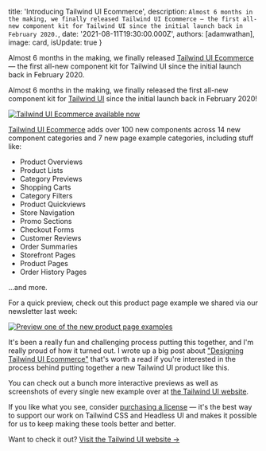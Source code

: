 
  title: 'Introducing Tailwind UI Ecommerce',
  description: `Almost 6 months in the making, we finally released Tailwind UI Ecommerce — the first all-new component kit for Tailwind UI since the initial launch back in February 2020.`,
  date: '2021-08-11T19:30:00.000Z',
  authors: [adamwathan],
  image: card,
  isUpdate: true
}

<!--excerpt-->

Almost 6 months in the making, we finally released [Tailwind UI Ecommerce](https://tailwindui.com/#product-ecommerce) — the first all-new component kit for Tailwind UI since the initial launch back in February 2020.

<!--/excerpt-->

Almost 6 months in the making, we finally released the first all-new component kit for [Tailwind UI](https://tailwindui.com) since the initial launch back in February 2020!

<a href="https://tailwindui.com">
  <img src={card} alt="Tailwind UI Ecommerce available now" />
</a>

[Tailwind UI Ecommerce](https://tailwindui.com/#product-ecommerce) adds over 100 new components across 14 new component categories and 7 new page example categories, including stuff like:

- Product Overviews
- Product Lists
- Category Previews
- Shopping Carts
- Category Filters
- Product Quickviews
- Store Navigation
- Promo Sections
- Checkout Forms
- Customer Reviews
- Order Summaries
- Storefront Pages
- Product Pages
- Order History Pages

...and more.

For a quick preview, check out this product page example we shared via our newsletter last week:

<a href="https://tailwindui.com/page-examples/ecommerce-product-page-02">
  <img
    src={productPagePreview}
    alt="Preview one of the new product page examples"
  />
</a>

It's been a really fun and challenging process putting this together, and I'm really proud of how it turned out. I wrote up a big post about ["Designing Tailwind UI Ecommerce"](https://blog.tailwindcss.com/designing-tailwind-ui-ecommerce) that's worth a read if you're interested in the process behind putting together a new Tailwind UI product like this.

You can check out a bunch more interactive previews as well as screenshots of every single new example over at [the Tailwind UI website](https://tailwindui.com/#product-ecommerce).

If you like what you see, consider [purchasing a license](https://tailwindui.com/pricing) — it's the best way to support our work on Tailwind CSS and Headless UI and makes it possible for us to keep making these tools better and better.

Want to check it out? <a href="https://tailwindui.com">Visit the Tailwind UI website →</a>
